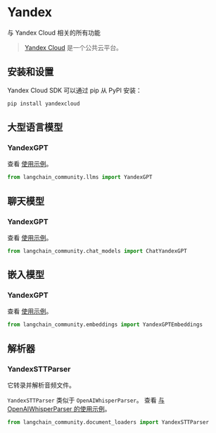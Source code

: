# Yandex

与 Yandex Cloud 相关的所有功能

>[Yandex Cloud](https://cloud.yandex.com/en/) 是一个公共云平台。

## 安装和设置

Yandex Cloud SDK 可以通过 pip 从 PyPI 安装：

```bash
pip install yandexcloud
```

## 大型语言模型

### YandexGPT

查看 [使用示例](/docs/integrations/llms/yandex)。

```python
from langchain_community.llms import YandexGPT
```

## 聊天模型

### YandexGPT

查看 [使用示例](/docs/integrations/chat/yandex)。

```python
from langchain_community.chat_models import ChatYandexGPT
```

## 嵌入模型

### YandexGPT

查看 [使用示例](/docs/integrations/text_embedding/yandex)。

```python
from langchain_community.embeddings import YandexGPTEmbeddings
```

## 解析器

### YandexSTTParser

它转录并解析音频文件。

`YandexSTTParser` 类似于 `OpenAIWhisperParser`。
查看 [与 OpenAIWhisperParser 的使用示例](/docs/integrations/document_loaders/youtube_audio)。

```python
from langchain_community.document_loaders import YandexSTTParser
```
